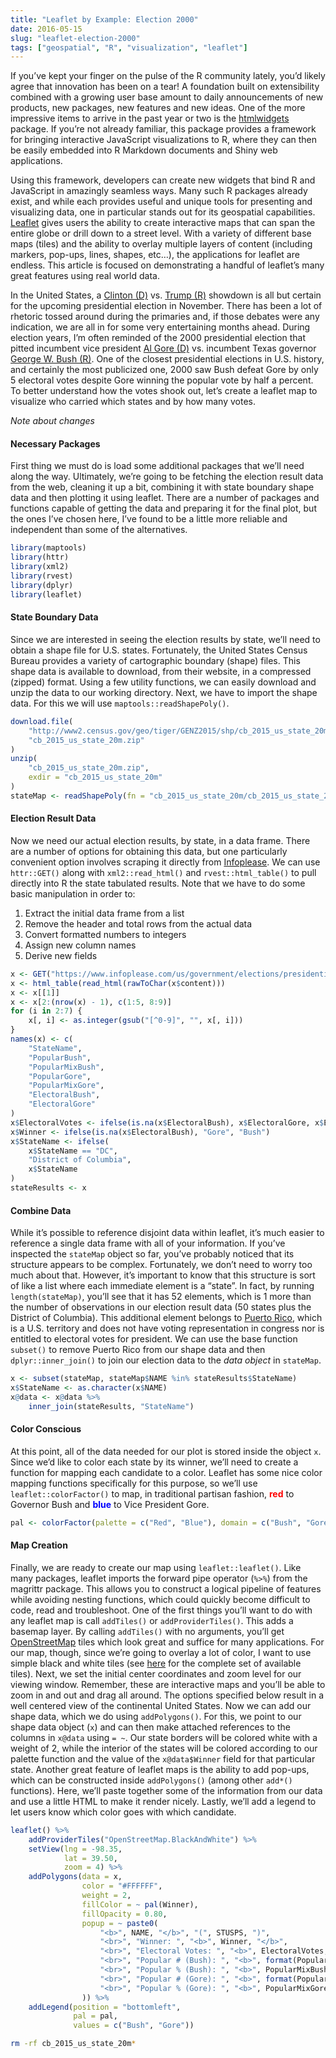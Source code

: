 ```yaml
---
title: "Leaflet by Example: Election 2000"
date: 2016-05-15
slug: "leaflet-election-2000"
tags: ["geospatial", "R", "visualization", "leaflet"]
---
```


If you've kept your finger on the pulse of the R community lately, you'd likely agree that innovation has been on a tear! A foundation built on extensibility combined with a growing user base amount to daily announcements of new products, new packages, new features and new ideas. One of the more impressive items to arrive in the past year or two is the [htmlwidgets](http://www.htmlwidgets.org/) package. If you're not already familiar, this package provides a framework for bringing interactive JavaScript visualizations to R, where they can then be easily embedded into R Markdown documents and Shiny web applications.

Using this framework, developers can create new widgets that bind R and JavaScript in amazingly seamless ways. Many such R packages already exist, and while each provides useful and unique tools for presenting and visualizing data, one in particular stands out for its geospatial capabilities. [Leaflet](https://rstudio.github.io/leaflet/) gives users the ability to create interactive maps that can span the entire globe or drill down to a street level. With a variety of different base maps (tiles) and the ability to overlay multiple layers of content (including markers, pop-ups, lines, shapes, etc...), the applications for leaflet are endless. This article is focused on demonstrating a handful of leaflet's many great features using real world data.

In the United States, a [Clinton (D)](https://www.hillaryclinton.com/) vs. [Trump (R)](https://www.donaldjtrump.com/) showdown is all but certain for the upcoming presidential election in November. There has been a lot of rhetoric tossed around during the primaries and, if those debates were any indication, we are all in for some very entertaining months ahead. During election years, I'm often reminded of the 2000 presidential election that pitted incumbent vice president [Al Gore (D)](https://www.algore.com/) vs. incumbent Texas governor [George W. Bush (R)](http://www.georgewbush.com/). One of the closest presidential elections in U.S. history, and certainly the most publicized one, 2000 saw Bush defeat Gore by only 5 electoral votes despite Gore winning the popular vote by half a percent. To better understand how the votes shook out, let's create a leaflet map to visualize who carried which states and by how many votes.

*Note about changes*

#### Necessary Packages

First thing we must do is load some additional packages that we'll need along the way. Ultimately, we're going to be fetching the election result data from the web, cleaning it up a bit, combining it with state boundary shape data and then plotting it using leaflet. There are a number of packages and functions capable of getting the data and preparing it for the final plot, but the ones I've chosen here, I've found to be a little more reliable and independent than some of the alternatives.

```r
library(maptools)
library(httr)
library(xml2)
library(rvest)
library(dplyr)
library(leaflet)
```

#### State Boundary Data

Since we are interested in seeing the election results by state, we'll need to obtain a shape file for U.S. states. Fortunately, the United States Census Bureau provides a variety of cartographic boundary (shape) files. This shape data is available to download, from their website, in a compressed (zipped) format. Using a few utility functions, we can easily download and unzip the data to our working directory. Next, we have to import the shape data. For this we will use `maptools::readShapePoly()`.


```r
download.file(
    "http://www2.census.gov/geo/tiger/GENZ2015/shp/cb_2015_us_state_20m.zip",
    "cb_2015_us_state_20m.zip"
)
unzip(
    "cb_2015_us_state_20m.zip",
    exdir = "cb_2015_us_state_20m"
)
stateMap <- readShapePoly(fn = "cb_2015_us_state_20m/cb_2015_us_state_20m")
```

#### Election Result Data

Now we need our actual election results, by state, in a data frame. There are a number of options for obtaining this data, but one particularly convenient option involves scraping it directly from [Infoplease](https://www.infoplease.com/). We can use `httr::GET()` along with `xml2::read_html()` and `rvest::html_table()` to pull directly into R the state tabulated results. Note that we have to do some basic manipulation in order to:

1. Extract the initial data frame from a list
2. Remove the header and total rows from the actual data
3. Convert formatted numbers to integers
4. Assign new column names
5. Derive new fields

```r
x <- GET("https://www.infoplease.com/us/government/elections/presidential-election-of-2000-electoral-and-popular-vote-summary")
x <- html_table(read_html(rawToChar(x$content)))
x <- x[[1]]
x <- x[2:(nrow(x) - 1), c(1:5, 8:9)]
for (i in 2:7) {
    x[, i] <- as.integer(gsub("[^0-9]", "", x[, i]))
}
names(x) <- c(
    "StateName",
    "PopularBush",
    "PopularMixBush",
    "PopularGore",
    "PopularMixGore",
    "ElectoralBush",
    "ElectoralGore"
)
x$ElectoralVotes <- ifelse(is.na(x$ElectoralBush), x$ElectoralGore, x$ElectoralBush)
x$Winner <- ifelse(is.na(x$ElectoralBush), "Gore", "Bush")
x$StateName <- ifelse(
    x$StateName == "DC",
    "District of Columbia",
    x$StateName
)
stateResults <- x
```

#### Combine Data

While it's possible to reference disjoint data within leaflet, it's much easier to reference a single data frame with all of your information. If you've inspected the `stateMap` object so far, you've probably noticed that its structure appears to be complex. Fortunately, we don't need to worry too much about that. However, it's important to know that this structure is sort of like a list where each immediate element is a "state". In fact, by running `length(stateMap)`, you'll see that it has 52 elements, which is 1 more than the number of observations in our election result data (50 states plus the District of Columbia). This additional element belongs to [Puerto Rico](https://en.wikipedia.org/wiki/Federal_voting_rights_in_Puerto_Rico), which is a U.S. territory and does not have voting representation in congress nor is entitled to electoral votes for president. We can use the base function `subset()` to remove Puerto Rico from our shape data and then `dplyr::inner_join()` to join our election data to the *data object* in `stateMap`.

```r
x <- subset(stateMap, stateMap$NAME %in% stateResults$StateName)
x$StateName <- as.character(x$NAME)
x@data <- x@data %>% 
    inner_join(stateResults, "StateName")
```

#### Color Conscious

At this point, all of the data needed for our plot is stored inside the object `x`. Since we'd like to color each state by its winner, we'll need to create a function for mapping each candidate to a color. Leaflet has some nice color mapping functions specifically for this purpose, so we'll use `leaflet::colorFactor()` to map, in traditional partisan fashion, <span style="color: red; font-weight: bold">red</span> to Governor Bush and <span style="color: blue; font-weight: bold">blue</span> to Vice President Gore.

```r
pal <- colorFactor(palette = c("Red", "Blue"), domain = c("Bush", "Gore"))
```

#### Map Creation

Finally, we are ready to create our map using `leaflet::leaflet()`. Like many packages, leaflet imports the forward pipe operator (`%>%`) from the magrittr package. This allows you to construct a logical pipeline of features while avoiding nesting functions, which could quickly become difficult to code, read and troubleshoot. One of the first things you'll want to do with any leaflet map is call `addTiles()` or `addProviderTiles()`. This adds a basemap layer. By calling `addTiles()` with no arguments, you'll get [OpenStreetMap](https://www.openstreetmap.org/#map=5/51.500/-0.100) tiles which look great and suffice for many applications. For our map, though, since we're going to overlay a lot of color, I want to use simple black and white tiles (see [here](http://leaflet-extras.github.io/leaflet-providers/preview/index.html) for the complete set of available tiles). Next, we set the initial center coordinates and zoom level for our viewing window. Remember, these are interactive maps and you'll be able to zoom in and out and drag all around. The options specified below result in a well centered view of the continental United States. Now we can add our shape data, which we do using `addPolygons()`. For this, we point to our shape data object (`x`) and can then make attached references to the columns in `x@data` using `= ~`. Our state borders will be colored white with a weight of 2, while the interior of the states will be colored according to our palette function and the value of the `x@data$Winner` field for that particular state. Another great feature of leaflet maps is the ability to add pop-ups, which can be constructed inside `addPolygons()` (among other `add*()` functions). Here, we'll paste together some of the information from our data and use a little HTML to make it render nicely. Lastly, we'll add a legend to let users know which color goes with which candidate.

```r
leaflet() %>%
    addProviderTiles("OpenStreetMap.BlackAndWhite") %>%
    setView(lng = -98.35,
            lat = 39.50,
            zoom = 4) %>%
    addPolygons(data = x,
                color = "#FFFFFF",
                weight = 2,
                fillColor = ~ pal(Winner),
                fillOpacity = 0.80,
                popup = ~ paste0(
                    "<b>", NAME, "</b>", "(", STUSPS, ")",
                    "<br>", "Winner: ", "<b>", Winner, "</b>",
                    "<br>", "Electoral Votes: ", "<b>", ElectoralVotes, "</b>",
                    "<br>", "Popular # (Bush): ", "<b>", format(PopularBush, big.mark = ","), "</b>",
                    "<br>", "Popular % (Bush): ", "<b>", PopularMixBush, "%</b>",
                    "<br>", "Popular # (Gore): ", "<b>", format(PopularGore, big.mark = ","), "</b>",
                    "<br>", "Popular % (Gore): ", "<b>", PopularMixGore, "%</b>"
                )) %>%
    addLegend(position = "bottomleft",
              pal = pal,
              values = c("Bush", "Gore"))
```

```bash
rm -rf cb_2015_us_state_20m*
```
